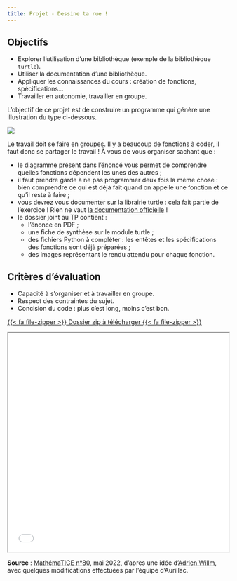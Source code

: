 ---
title: Projet - Dessine ta rue !
---

:::{.callout-tip}
## Objectifs
* Explorer l'utilisation d'une bibliothèque (exemple de la bibliothèque `turtle`).
* Utiliser la documentation d'une bibliothèque.
* Appliquer les connaissances du cours : création de fonctions, spécifications…
* Travailler en autonomie, travailler en groupe.
:::

L'objectif de ce projet est de construire un programme qui génère une illustration du type ci-dessous.

![](ma_rue.png)

Le travail doit se faire en groupes. Il y a beaucoup de fonctions à coder, il faut donc se partager le travail ! À vous de vous organiser sachant que :

* le diagramme présent dans l'énoncé vous permet de comprendre quelles fonctions dépendent les unes des autres ;
* il faut prendre garde à ne pas programmer deux fois la même chose : bien comprendre ce qui est déjà fait quand on appelle une fonction et ce qu'il reste à faire ;
* vous devrez vous documenter sur la librairie turtle : cela fait partie de l'exercice ! Rien ne vaut [la documentation officielle](https://docs.python.org/fr/3/library/turtle.html?highlight=turtle#module-turtle) !
* le dossier joint au TP contient :
    * l'énonce en PDF ;
    * une fiche de synthèse sur le module turtle ;
    * des fichiers Python à compléter : les entêtes et les spécifications des fonctions sont déjà préparées ;
    * des images représentant le rendu attendu pour chaque fonction.

:::{.callout-warning}
## Critères d'évaluation
* Capacité à s'organiser et à travailler en groupe.
* Respect des contraintes du sujet.
* Concision du code : plus c'est long, moins c'est bon.
:::

[{{< fa file-zipper >}} Dossier zip à télécharger {{< fa file-zipper >}} ](TP_Collectif_Turtle.zip)

 <iframe src="TP_Collectif_Turtle.pdf" width="100%" height="500px"> </iframe>


**Source** : [MathémaTICE n°80](http://revue.sesamath.net/spip.php?article1476), mai 2022, d'après une idée d'[Adrien Willm](http://www.ostralo.net/), avec quelques modifications effectuées par l'équipe d'Aurillac.